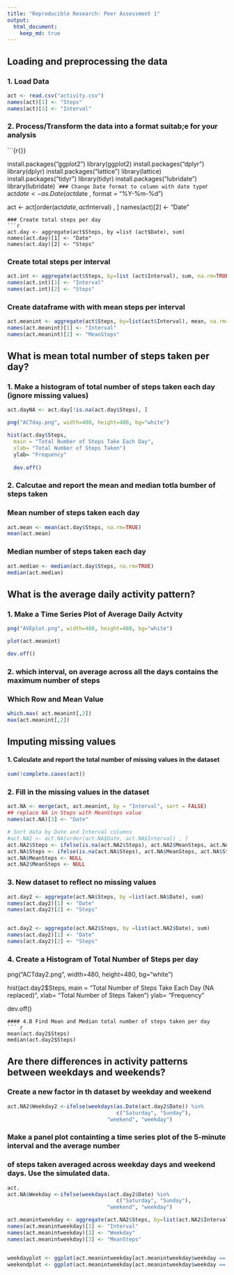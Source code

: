 ```yaml
---
title: "Reproducible Research: Peer Assessment 1"
output: 
  html_document:
    keep_md: true
---
```



## Loading and preprocessing the data

### 1. Load Data
```r
act <- read.csv("activity.csv")
names(act)[1] <- "Steps"
names(act)[3] <- "Interval"
```
### 2. Process/Transform the data into a format suitab;e for your analysis
```{r{}}

install.packages("ggplot2")
library(ggplot2)
install.packages("dplyr")
library(dplyr)
install.packages("lattice")
library(lattice)
install.packages("tidyr")
library(tidyr)
install.packages("lubridate")
library(lubridate)
````
### Change Date format to column with date type
```r
act$date <- as.Date(act$date , format = "%Y-%m-%d")

act <- act[order(act$date, act$Interval) , ]
names(act)[2] <- "Date"
```
### Create total steps per day
```r
act.day <- aggregate(act$Steps, by =list (act$Date), sum)
names(act.day)[1] <- "Date"
names(act.day)[2] <- "Steps"
```
### Create total steps per interval
```r
act.int <- aggregate(act$Steps, by=list (act$Interval), sum, na.rm=TRUE, na.action=NULL)
names(act.int)[1] <- "Interval"
names(act.int)[2] <- "Steps"
```
### Create dataframe with with mean steps per interval
```r
act.meanint <- aggregate(act$Steps, by=list(act$Interval), mean, na.rm=TRUE, na.action=NULL)
names(act.meanint)[1] <- "Interval"
names(act.meanint)[2] <- "MeanSteps"
```

## What is mean total number of steps taken per day?

### 1. Make a histogram of total number of steps taken each day (ignore missing values)
```r
act.dayNA <- act.day[!is.na(act.day$Steps), ]

png("ACTday.png", width=480, height=480, bg="white")

hist(act.day$Steps, 
  main = "Total Number of Steps Take Each Day",
  xlab= "Total Number of Steps Taken")
  ylab= "Frequency"
  
  dev.off()
```
### 2. Calcutae and report the mean and median totla bumber of steps taken  
  
### Mean number of steps taken each day  
```r
act.mean <- mean(act.day$Steps, na.rm=TRUE)
mean(act.mean)
```

### Median number of steps taken each day
```r
act.median <- median(act.day$Steps, na.rm=TRUE)
median(act.median)
```

## What is the average daily activity pattern?

### 1. Make a Time Series Plot of Average Daily Actvity
```r
png("AVEplot.png", width=480, height=480, bg="white")

plot(act.meanint)

dev.off()
```
### 2. which interval, on average across all the days contains the maximum number of steps

### Which Row and Mean Value
```r
which.max( act.meanint[,2])
max(act.meanint[,2])

```
## Imputing missing values

#### 1. Calculate and report the total number of missing values in the dataset
```r
sum(!complete.cases(act))
```
### 2. Fill in the missing values in the dataset
```r

act.NA <- merge(act, act.meanint, by = "Interval", sort = FALSE)
## replace NA in Steps with MeanSteps value
names(act.NA)[3] <- "Date"

# Sort data by Date and Interval columns
#act.NA2 <- act.NA[order(act.NA$Date, act.NA$Interval) , ]
act.NA2$Steps <- ifelse(is.na(act.NA2$Steps), act.NA2$MeanSteps, act.NA2$Steps)
act.NA$Steps <- ifelse(is.na(act.NA$Steps), act.NA$MeanSteps, act.NA$Steps)
act.NA$MeanSteps <- NULL
act.NA2$MeanSteps <- NULL
```
### 3. New dataset to reflect no missing values
```r



act.day2 <- aggregate(act.NA$Steps, by =list(act.NA$Date), sum)
names(act.day2)[1] <- "Date"
names(act.day2)[2] <- "Steps"


act.day2 <- aggregate(act.NA2$Steps, by =list(act.NA2$Date), sum)
names(act.day2)[1] <- "Date"
names(act.day2)[2] <- "Steps"

```
### 4. Create a Histogram of Total Number of Steps per day
png("ACTday2.png", width=480, height=480, bg="white")

hist(act.day2$Steps, 
  main = "Total Number of Steps Take Each Day (NA replaced)",
  xlab= "Total Number of Steps Taken")
  ylab= "Frequency"
  
  dev.off()
```
#### 4.B Find Mean and Median total number of steps taken per day
``` r
mean(act.day2$Steps)
median(act.day2$Steps)
```
## Are there differences in activity patterns between weekdays and weekends?

### Create a new factor in th dataset by weekday and weekend
``` r

act.NA2$Weekday2 <-ifelse(weekdays(as.Date(act.day2$Date)) %in% 
                                   c("Saturday", "Sunday"), 
                                "weekend", "weekday")


```

### Make a panel plot containting a time series plot of the 5-minute interval and the average number
### of steps taken averaged across weekday days and weekend days. Use the simulated data.

``` r
act.
act.NA$Weekday <-ifelse(weekdays(act.day2$Date) %in% 
                                   c("Saturday", "Sunday"), 
                                "weekend", "weekday")

act.meanintweekday <- aggregate(act.NA2$Steps, by=list(act.NA2$Interval, act.NA2$Weekday2), mean, na.rm=TRUE, na.action=NULL)
names(act.meanintweekday)[1] <- "Interval"
names(act.meanintweekday)[2] <- "Weekday"
names(act.meanintweekday)[3] <- "MeanSteps"


weekdayplot <- ggplot(act.meanintweekday[act.meanintweekday$weekday == "weekday", ], aes(x = Interval, y = MeanSteps)) + ggtitle("Weekdays")
weekendplot <- ggplot(act.meanintweekday[act.meanintweekday$weekday == "weekend", ], aes(x = Interval, y = MeanSteps)) + ggtitle("Weekends")
```
